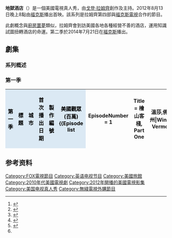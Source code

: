 {{noteTA
|G1=CACities
|G2=地名
}}
{{Infobox television
| show_name            = 地獄酒店
| image                = 
| format               = 
| creator              = 
| developer            = 
| theme_music_composer = 
| num_seasons          = 3
| num_episodes         = 22
| list_episodes        = #系列概述
| camera               = 
| runtime              = 43分
| distributor          = 
| network              = [[福斯廣播公司|Fox]]
| picture_format       = [[720p|720p]] ([[HDTV|HDTV]])
| audio_format         = [[杜比数字|杜比數碼 5.1]]
| first_aired          = {{Start date|2012|8|13}}
| last_aired           = {{End date|2016|7|26}}
| related              = 
| website              = http://www.fox.com/hotelhell
| production_website   = 
| show_name_zh-cn = 地狱旅馆
| show_name_zh-tw = 地獄酒店
| show_name_zh-hk = 
}}

'''地獄酒店'''（{{lang-en|'''Hotel Hell'''}}）是一個美國電視真人秀，由[[戈登·拉姆齊|戈登·拉姆齊]]創作及主持。2012年8月13日晚上8點由[[福克斯|福克斯]]播出首映。該系列是拉姆齊第四部與[[福斯廣播公司|福克斯電視]]合作的節目。 

此劇概念與[[廚房噩夢|廚房噩夢]]類似，拉姆齊會到訪美國各地各種經營不善的酒店，運用知識試圖扭轉酒店的命運。第二季於2014年7月21日在[[福克斯|福克斯]]播出。

==劇集==
=== 系列概述 ===
{{Series overview
| color1     = #e38181
| link1      = #Season 1 (2012)
| episodes1  = 6
| start1     = {{Start date|2012|8|13}}
| end1       = {{End date|2012|9|3}}

| color2     = #e3cd81
| link2      = #Season 2 (2014)
| episodes2  = 8
| start2     = {{Start date|2014|7|21}}
| end2       = {{End date|2014|9|09}}

| color3     = #000000
| link3      = #Season 3 (2016)
| episodes3  = 8
| start3     = {{Start date|2016|5|24}}
| end3       = {{End date|2016|7|26}}
}}

=== 第一季 ===
{| class="wikitable plainrowheaders" style="width:72%; margin:1; background:#fff;"
|-
! scope="col" style="background:#dbe9f4; color:#000;"| 第一季
! scope="col" style="background:#dbe9f4; color:#000;"| 標題
! scope="col" style="background:#dbe9f4; color:#000;"| 城市
! scope="col" style="background:#dbe9f4; color:#000;"| 首次播出日期
! scope="col" style="background:#dbe9f4; color:#000;"| 製作<br />編號
! scope="col" style="background:#dbe9f4; color:#000;"| 美國觀眾<br />(百萬)
{{Episode list
| EpisodeNumber   = 1
| Title           = 檜山客棧, Part One
| Aux1            = {{Link-en|溫莎,佛蒙特州|Windsor, Vermont}}
| OriginalAirDate = {{Start date|2012|8|13}}
| ProdCode        = HOT-104
| Viewers         = 5.12<ref>{{cite web|url=http://tvbythenumbers.zap2it.com/2012/08/14/monday-final-ratings-no-adjustments-for-hells-kitchen-hotel-hell-bachelor-pad-or-grimm/144824/|title=Monday Final Ratings: No Adjustments for 'Hell's Kitchen', 'Hotel Hell', 'Bachelor Pad' or 'Grimm'|first=Amanda|last=Kondolojy|work=[[TV_by_the_Numbers|TV by the Numbers]]|date=August 14, 2012|accessdate=August 15, 2012|archive-date=2012-09-02|archive-url=https://www.webcitation.org/6AN2vqCpt?url=http://tvbythenumbers.zap2it.com/2012/08/14/monday-final-ratings-no-adjustments-for-hells-kitchen-hotel-hell-bachelor-pad-or-grimm/144824/|dead-url=yes}}</ref>
| LineColor       = dbe9f4
}}
{{Episode list
| EpisodeNumber   = 2
| Title           = 檜山客棧, Part Two
| Aux1            = {{Link-en|溫莎,佛蒙特州|Windsor, Vermont}}
| OriginalAirDate = {{Start date|2012|8|14}}
| ProdCode        = HOT-105
| Viewers         = 5.09<ref>{{cite web|url=http://tvbythenumbers.zap2it.com/2012/08/15/tuesday-final-ratings-americas-got-talent-adjusted-up-3/144969/|title=Tuesday Final Ratings: 'America's Got Talent' Adjusted Up|last=Kondolojy|first=Amanda|date=August 15, 2012|work=TV by the Numbers|accessdate=August 15, 2012|archive-date=2013-05-19|archive-url=https://web.archive.org/web/20130519033427/http://tvbythenumbers.zap2it.com/2012/08/15/tuesday-final-ratings-americas-got-talent-adjusted-up-3/144969/|dead-url=yes}}</ref>
| LineColor       = dbe9f4
}}
{{Episode list
| EpisodeNumber   = 3
| Title           = 劍橋旅館
| Aux1            = {{Link-en|劍橋(村)紐約州|Cambridge (village), New York}}
| OriginalAirDate = {{Start date|2012|8|20}}
| ProdCode        = HOT-101
| Viewers         = 5.17<ref>{{cite web|url=http://tvbythenumbers.zap2it.com/2012/08/21/monday-final-ratings-grimm-stars-earn-stripes-hells-kitchen-adjusted-up-bachelor-pad-the-glass-house-adjusted-down/145549/|title=Monday Final Ratings: 'Grimm', 'Stars Earn Stripes', 'Hell's Kitchen' Adjusted Up; 'Bachelor Pad', 'The Glass House' Adjusted Down|publisher=TV By the Numbers|date=August 21, 2012|accessdate=August 22, 2012|archive-date=2012-10-03|archive-url=https://www.webcitation.org/6B8m1yA22?url=http://tvbythenumbers.zap2it.com/2012/08/21/monday-final-ratings-grimm-stars-earn-stripes-hells-kitchen-adjusted-up-bachelor-pad-the-glass-house-adjusted-down/145549/|dead-url=yes}}</ref>
| LineColor       = dbe9f4
}}
{{Episode list
| EpisodeNumber   = 4
| Title           = {{Link-en|基廷大廈|Keating Building}}
| Aux1            = [[聖地牙哥_(加利福尼亞州)|聖地牙哥]]
| OriginalAirDate = {{Start date|2012|8|27}}
| ProdCode        = HOT-102
| Viewers         = 5.90<ref>{{cite web|url=http://tvbythenumbers.zap2it.com/2012/08/28/monday-final-ratings-hotel-hell-hells-kitchen-adjusted-down/146439/|title=Monday Final Ratings: 'Hotel Hell' & 'Stars Earn Stripes' Adjusted Up; 'Hell's Kitchen' Adjusted Down|date=August 28, 2012|publisher=TV By the Numbers|last=Kondolojy|first=Amanda|accessdate=August 28, 2012|archive-date=2012-10-03|archive-url=https://www.webcitation.org/6B9EMeCZN?url=http://tvbythenumbers.zap2it.com/2012/08/28/monday-final-ratings-hotel-hell-hells-kitchen-adjusted-down/146439/|dead-url=yes}}</ref>
| LineColor       = dbe9f4
}}
{{Episode list
| EpisodeNumber   = 5
| Title           = [[河岩小棧|河岩小棧]]，已歇業
| Aux1            = {{Link-en|米爾福德,賓夕法尼亞州|Milford, Pennsylvania}}

| OriginalAirDate = {{Start date|2012|9|3}}
| ProdCode        = HOT-103
| Viewers         = 4.51<ref name="Ratings5and6">{{cite web|url=http://tvbythenumbers.zap2it.com/2012/09/05/monday-final-ratings-grimm-adjusted-up/147224/|title=Monday Final Ratings: 'Grimm' Adjusted Up|date=August 28, 2012|publisher=TV By the Numbers|last=Bibel|first=Sara|accessdate=September 5, 2012|archive-date=2012-10-04|archive-url=https://www.webcitation.org/6B9Xae4IA?url=http://tvbythenumbers.zap2it.com/2012/09/05/monday-final-ratings-grimm-adjusted-up/147224/|dead-url=yes}}</ref>
| LineColor       = dbe9f4
}}
{{Episode list
| EpisodeNumber   = 6
| Title           = [[羅斯福旅館|羅斯福旅館]]
| Aux1            = {{Link-en|科達倫,愛達荷州|Coeur d'Alene, Idaho}}
| OriginalAirDate = {{Start date|2012|9|3}}
| ProdCode        = HOT-106
| Viewers         = 4.30<ref name="Ratings5and6"/>
| LineColor       = dbe9f4
}}
|}

==参考资料==
{{Reflist}}

{{DEFAULTSORT:Hotel Hell}}
[[Category:FOX電視節目|Category:FOX電視節目]]
[[Category:英语电视节目|Category:英语电视节目]]
[[Category:美國旅館|Category:美國旅館]]
[[Category:2010年代美國電視劇|Category:2010年代美國電視劇]]
[[Category:2012年開播的美國電視影集|Category:2012年開播的美國電視影集]]
[[Category:美国电视真人秀|Category:美国电视真人秀]]
[[Category:無綫電視外購節目|Category:無綫電視外購節目]]